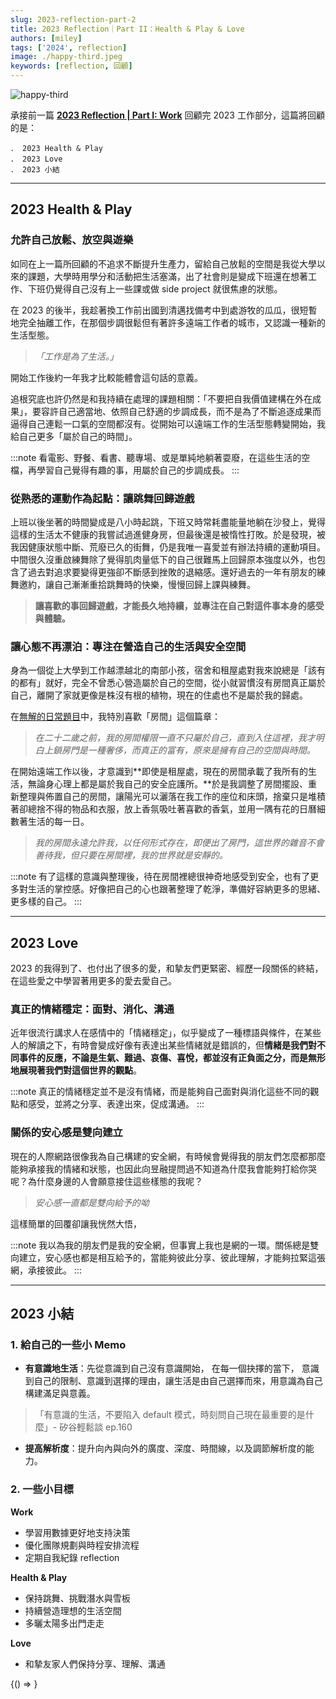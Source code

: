 ```yaml
---
slug: 2023-reflection-part-2
title: 2023 Reflection｜Part II：Health & Play & Love
authors: [miley]
tags: ['2024', reflection]
image: ./happy-third.jpeg
keywords: [reflection, 回顧]
---
```


<!-- 以上是設定區塊 -->


![happy-third](./happy-third.jpeg)

承接前一篇 [**2023 Reflection | Part I: Work**](https://medium.com/@MileyChen/2023-reflection-part-i-work-538f2d8f8f24)  回顧完 2023 工作部分，這篇將回顧的是：

```
． 2023 Health & Play
． 2023 Love
． 2023 小結
```

<!--truncate-->
--- 
## 2023 Health & Play

### 允許自己放鬆、放空與遊樂

如同在上一篇所回顧的不追求不斷提升生產力，留給自己放鬆的空間是我從大學以來的課題，大學時用學分和活動把生活塞滿，出了社會則是變成下班還在想著工作、下班仍覺得自己沒有上一些課或做 side project 就很焦慮的狀態。

在 2023 的後半，我趁著換工作前出國到清邁找備考中到處游牧的瓜瓜，很短暫地完全抽離工作，在那個步調很鬆但有著許多遠端工作者的城市，又認識一種新的生活型態。

> _「工作是為了生活。」_

開始工作後約一年我才比較能體會這句話的意義。

追根究底也許仍然是和我持續在處理的課題相關：「不要把自我價值建構在外在成果」，要容許自己適當地、依照自己舒適的步調成長，而不是為了不斷追逐成果而逼得自己連鬆一口氣的空間都沒有。從開始可以遠端工作的生活型態轉變開始，我給自己更多「屬於自己的時間」。

:::note 看電影、野餐、看書、聽專場、或是單純地躺著耍廢，在這些生活的空檔，再學習自己覺得有趣的事，用屬於自己的步調成長。
:::

### 從熟悉的運動作為起點：讓跳舞回歸遊戲

上班以後坐著的時間變成是八小時起跳，下班又時常耗盡能量地躺在沙發上，覺得這樣的生活太不健康的我嘗試過進健身房，但最後還是被惰性打敗。於是發現，被我因健康狀態中斷、荒廢已久的街舞，仍是我唯一喜愛並有辦法持續的運動項目。中間很久沒重啟練舞除了覺得肌肉量低下的自己很難馬上回歸原本強度以外，也包含了過去對追求要變得更強卻不斷感到挫敗的退縮感。還好過去的一年有朋友的練舞邀約，讓自己漸漸重拾跳舞時的快樂，慢慢回歸上課與練舞。

> **讓喜歡的事回歸遊戲，才能長久地持續，並專注在自己對這件事本身的感受與體驗。**

### 讓心態不再漂泊：專注在營造自己的生活與安全空間

身為一個從上大學到工作越漂越北的南部小孩，宿舍和租屋處對我來說總是「該有的都有」就好，完全不曾悉心營造屬於自己的空間，從小就習慣沒有房間真正屬於自己，離開了家就更像是株沒有根的植物，現在的住處也不是屬於我的歸處。

在[無解的日常題目](https://www.books.com.tw/products/0010971398?sloc=main)中，我特別喜歡「房間」這個篇章：

> _在二十二歲之前，我的房間權限一直不只屬於自己，直到入住這裡，我才明白上鎖房門是一種奢侈，而真正的富有，原來是擁有自己的空間與時間。_

在開始遠端工作以後，才意識到**即使是租屋處，現在的房間承載了我所有的生活，無論身心理上都是屬於我自己的安全庇護所。**於是我調整了房間擺設、重新整理與佈置自己的房間，讓陽光可以灑落在我工作的座位和床頭，捨棄只是堆積著卻總捨不得的物品和衣服，放上香氛吸吐著喜歡的香氣，並用一隅有花的日曆細數著生活的每一日。

> _我的房間永遠允許我，以任何形式存在，即便出了房門，這世界的雜音不會善待我，但只要在房間裡，我的世界就是安靜的。_

:::note 有了這樣的意識與整理後，待在房間裡總很神奇地感受到安全，也有了更多對生活的掌控感。好像把自己的心也跟著整理了乾淨，準備好容納更多的思緒、更多樣的自己。
:::

---

## 2023 Love

2023 的我得到了、也付出了很多的愛，和摯友們更緊密、經歷一段關係的終結，在這些愛之中學習著用更多的愛去愛自己。

### 真正的情緒穩定：面對、消化、溝通

近年很流行講求人在感情中的「情緒穩定」，似乎變成了一種標語與條件，在某些人的解讀之下，有時會變成好像有表達出某些情緒就是錯誤的，但**情緒是我們對不同事件的反應，不論是生氣、難過、哀傷、喜悅，都並沒有正負面之分，而是無形地展現著我們對這個世界的觀點**。

:::note 真正的情緒穩定並不是沒有情緒，而是能夠自己面對與消化這些不同的觀點和感受，並將之分享、表達出來，促成溝通。
:::

### 關係的安心感是雙向建立

現在的人際網路很像我為自己構建的安全網，有時候會覺得我的朋友們怎麼都那麼能夠承接我的情緒和狀態，也因此向昱融提問過不知道為什麼我會能夠打給你哭呢？為什麼身邊的人會願意接住這些樣態的我呢？

> _安心感一直都是雙向給予的呦_

這樣簡單的回覆卻讓我恍然大悟，

:::note 我以為我的朋友們是我的安全網，但事實上我也是網的一環。關係總是雙向建立，安心感也都是相互給予的，當能夠彼此分享、彼此理解，才能夠拉緊這張網，承接彼此。
:::

---

## 2023 小結

### 1\. 給自己的一些小 Memo

*   **有意識地生活**：先從意識到自己沒有意識開始， 在每一個抉擇的當下， 意識到自己的限制、意識到選擇的理由，讓生活是由自己選擇而來，用意識為自己構建滿足與意義。

> 「有意識的生活，不要陷入 default 模式，時刻問自己現在最重要的是什麼」- 矽谷輕鬆談 ep.160

*   **提高解析度**：提升向內與向外的廣度、深度、時間線，以及調節解析度的能力。

### 2\. 一些小目標

**Work**

*   學習用數據更好地支持決策
*   優化團隊規劃與時程安排流程
*   定期自我紀錄 reflection

**Health & Play**

*   保持跳舞、挑戰潛水與雪板
*   持續營造理想的生活空間
*   多曬太陽多出門走走

**Love**

*   和摯友家人們保持分享、理解、溝通

<!-- 以下是訂閱表單區塊 -->


<BrowserOnly>{() => <NewsletterForm />}</BrowserOnly>